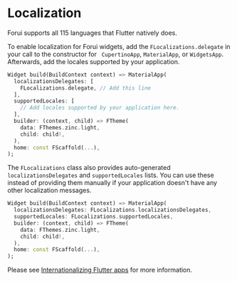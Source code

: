 # Localization

Forui supports all 115 languages that Flutter natively does.

To enable localization for Forui widgets, add the `FLocalizations.delegate` in your call to the constructor for `
CupertinoApp`, `MaterialApp`, or `WidgetsApp`. Afterwards, add the locales supported by your application.

```dart {3, 6}
Widget build(BuildContext context) => MaterialApp(
  localizationsDelegates: [
    FLocalizations.delegate, // Add this line
  ],
  supportedLocales: [
    // Add locales supported by your application here.
  ],
  builder: (context, child) => FTheme(
    data: FThemes.zinc.light,
    child: child!,
  ),
  home: const FScaffold(...),
);
```

The `FLocalizations` class also provides auto-generated `localizationsDelegates` and `supportedLocales` lists. You can use
these instead of providing them manually if your application doesn't have any other localization messages.

```dart {2-3}
Widget build(BuildContext context) => MaterialApp(
  localizationsDelegates: FLocalizations.localizationsDelegates,
  supportedLocales: FLocalizations.supportedLocales,
  builder: (context, child) => FTheme(
    data: FThemes.zinc.light,
    child: child!,
  ),
  home: const FScaffold(...),
);
```

Please see [Internationalizing Flutter apps](https://docs.flutter.dev/ui/accessibility-and-internationalization/internationalization)
for more information.
